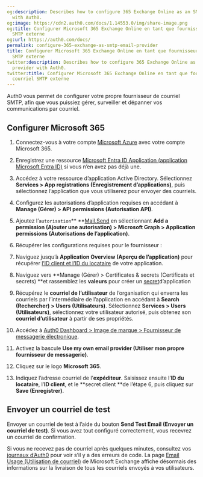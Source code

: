 ```yaml
---
og:description: Describes how to configure 365 Exchange Online as an SMTP email provider
  with Auth0.
og:image: https://cdn2.auth0.com/docs/1.14553.0/img/share-image.png
og:title: Configurer Microsoft 365 Exchange Online en tant que fournisseur de courriel
  SMTP externe
og:url: https://auth0.com/docs/
permalink: configure-365-exchange-as-smtp-email-provider
title: Configurer Microsoft 365 Exchange Online en tant que fournisseur de courriel
  SMTP externe
twitter:description: Describes how to configure 365 Exchange Online as an SMTP email
  provider with Auth0.
twitter:title: Configurer Microsoft 365 Exchange Online en tant que fournisseur de
  courriel SMTP externe
---
```


Auth0 vous permet de configurer votre propre fournisseur de courriel SMTP, afin que vous puissiez gérer, surveiller et dépanner vos communications par courriel.



## Configurer Microsoft 365

1. Connectez-vous à votre compte [Microsoft Azure](https://azure.microsoft.com/) avec votre compte Microsoft 365.
2. Enregistrez une ressource [Microsoft Entra ID Application (application Microsoft Entra ID)](https://learn.microsoft.com/en-us/azure/healthcare-apis/register-application) si vous n’en avez pas déjà une.
3. Accédez à votre ressource d’application Active Directory. Sélectionnez **Services > App registrations (Enregistrement d’applications)**, puis sélectionnez l’application que vous utiliserez pour envoyer des courriels.
4. Configurez les autorisations d’application requises en accédant à **Manage (Gérer) > API permissions (Autorisation API)**.
5. Ajoutez l’`autorisation`** **[Mail.Send](https://learn.microsoft.com/en-us/azure/healthcare-apis/register-application#api-permissions) en sélectionnant **Add a permission (Ajouter une autorisation) > Microsoft Graph > Application permissions (Autorisations de l’application)**.
6. Récupérer les configurations requises pour le fournisseur :

1. Naviguez jusqu’à **Application Overview (Aperçu de l’application)** pour récupérer [l’ID client et l’ID du locataire](https://learn.microsoft.com/en-us/azure/healthcare-apis/register-application#application-id-client-id) de votre application.
2. Naviguez vers **Manage (Gérer) > Certificates & secrets (Certificats et secrets) **et rassemblez les **valeurs** pour créer un [secret](https://learn.microsoft.com/en-us/azure/healthcare-apis/register-application#certificates--secrets)d’application
3. Récupérez le **courriel de l’utilisateur** de l’organisation qui enverra les courriels par l’intermédiaire de l’application en accédant à **Search (Rechercher) > Users (Utilisateurs)**. Sélectionnez **Services > Users (Utilisateurs)**, sélectionnez votre utilisateur autorisé, puis obtenez son **courriel d’utilisateur** à partir de ses propriétés.
7. Accédez à [Auth0 Dashboard > Image de marque > Fournisseur de messagerie électronique](https://manage.auth0.com/#/branding/email_provider).
8. Activez la bascule **Use my own email provider (Utiliser mon propre fournisseur de messagerie)**.
9. Cliquez sur le logo **Microsoft 365**.
10. Indiquez l’adresse courriel de l’**expéditeur**. Saisissez ensuite l’**ID du locataire**, l’**ID client**, et le **secret client **de l’étape 6, puis cliquez sur **Save (Enregistrer)**.

## Envoyer un courriel de test

Envoyer un courriel de test à l’aide du bouton **Send Test Email (Envoyer un courriel de test)**. Si vous avez tout configuré correctement, vous recevrez un courriel de confirmation.

Si vous ne recevez pas de courriel après quelques minutes, consultez vos [journaux d’Auth0](https://manage.auth0.com/#/logs) pour voir s’il y a des erreurs de code. La page [Email Usage (Utilisation de courriel)](https://admin.microsoft.com/#/reportsUsage/EmailActivity) de Microsoft Exchange affiche désormais des informations sur la livraison de tous les courriels envoyés à vos utilisateurs.